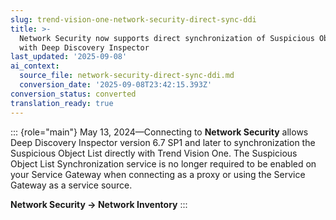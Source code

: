 ```yaml
---
slug: trend-vision-one-network-security-direct-sync-ddi
title: >-
  Network Security now supports direct synchronization of Suspicious Objects
  with Deep Discovery Inspector
last_updated: '2025-09-08'
ai_context:
  source_file: network-security-direct-sync-ddi.md
  conversion_date: '2025-09-08T23:42:15.393Z'
conversion_status: converted
translation_ready: true
---
```


::: {role="main"}
May 13, 2024—Connecting to **Network Security** allows Deep Discovery Inspector version 6.7 SP1 and later to synchronization the Suspicious Object List directly with Trend Vision One. The Suspicious Object List Synchronization service is no longer required to be enabled on your Service Gateway when connecting as a proxy or using the Service Gateway as a service source.

**Network Security → Network Inventory**
:::
